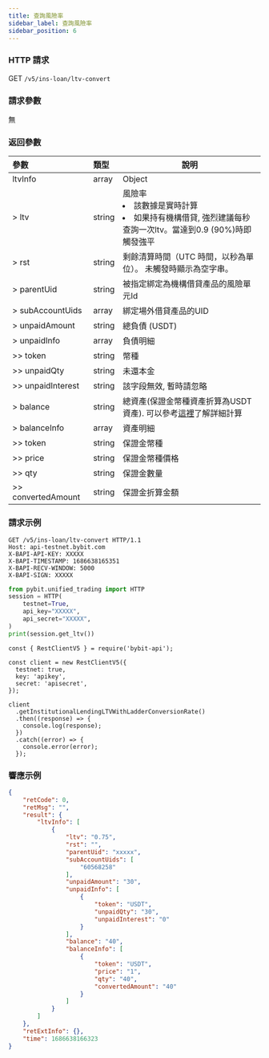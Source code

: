 ```yaml
---
title: 查詢風險率
sidebar_label: 查詢風險率
sidebar_position: 6
---
```


### HTTP 請求
GET `/v5/ins-loan/ltv-convert`

### 請求參數
無

### 返回參數
| 參數 | 類型 | 說明|
|:----- |:-----|----- |
|ltvInfo | array | Object |
|> ltv | string	| 風險率 <li>該數據是實時計算</li><li>如果持有機構借貸, 強烈建議每秒查詢一次ltv。當達到0.9 (90%)時即觸發強平</li> |
|> rst | string | 剩餘清算時間（UTC 時間，以秒為單位）。 未觸發時顯示為空字串。|
|> parentUid | string | 被指定綁定為機構借貸產品的風險單元Id |
|> subAccountUids | array | 綁定場外借貸產品的UID |
|> unpaidAmount	| string | 總負債 (USDT) |
|> unpaidInfo | array | 負債明細 |
|>> token | string | 幣種 |
|>> unpaidQty | string | 未還本金 |
|>> unpaidInterest | string	| 該字段無效, 暫時請忽略 |
|> balance | string	| 總資產(保證金幣種資產折算為USDT資產). 可以參考<a href="https://www.bybit.com/zh-MY/help-center/s/article/Over-the-counter-OTC-Lending">這裡</a>了解詳細計算 |
|> balanceInfo | array | 資產明細 |
|>> token | string | 保證金幣種 |
|>> price | string | 保證金幣種價格 |
|>> qty	| string | 保證金數量 |
|>> convertedAmount	| string | 保證金折算金額 |

### 請求示例

<Tabs groupId="programming-languages">
<TabItem value="http" label="HTTP">

```http
GET /v5/ins-loan/ltv-convert HTTP/1.1
Host: api-testnet.bybit.com
X-BAPI-API-KEY: XXXXX
X-BAPI-TIMESTAMP: 1686638165351
X-BAPI-RECV-WINDOW: 5000
X-BAPI-SIGN: XXXXX
```

</TabItem>
<TabItem value="python" label="Python">

```python
from pybit.unified_trading import HTTP
session = HTTP(
    testnet=True,
    api_key="XXXXX",
    api_secret="XXXXX",
)
print(session.get_ltv())
```

</TabItem>

<TabItem value="Node" label="Node.js">

```n4js
const { RestClientV5 } = require('bybit-api');

const client = new RestClientV5({
  testnet: true,
  key: 'apikey',
  secret: 'apisecret',
});

client
  .getInstitutionalLendingLTVWithLadderConversionRate()
  .then((response) => {
    console.log(response);
  })
  .catch((error) => {
    console.error(error);
  });
```

</TabItem>
</Tabs>

### 響應示例

```json
{
    "retCode": 0,
    "retMsg": "",
    "result": {
        "ltvInfo": [
            {
                "ltv": "0.75",
                "rst": "",
                "parentUid": "xxxxx",
                "subAccountUids": [
                    "60568258"
                ],
                "unpaidAmount": "30",
                "unpaidInfo": [
                    {
                        "token": "USDT",
                        "unpaidQty": "30",
                        "unpaidInterest": "0"
                    }
                ],
                "balance": "40",
                "balanceInfo": [
                    {
                        "token": "USDT",
                        "price": "1",
                        "qty": "40",
                        "convertedAmount": "40"
                    }
                ]
            }
        ]
    },
    "retExtInfo": {},
    "time": 1686638166323
}
```
